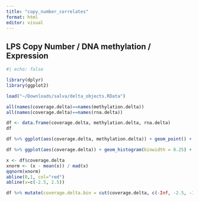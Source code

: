 ```yaml
---
title: "copy_number_correlates"
format: html
editor: visual
---
```


## LPS Copy Number / DNA methylation / Expression

```r
#| echo: false

library(dplyr)
library(ggplot2)

```

```r
load("~/Downloads/salva/delta_objects.RData")

all(names(coverage.delta)==names(methylation.delta))
all(names(coverage.delta)==names(rna.delta))

df <- data.frame(coverage.delta, methylation.delta, rna.delta)
df

```

```r
df %>% ggplot(aes(coverage.delta, methylation.delta)) + geom_point() + theme_bw()
```

```r
df %>% ggplot(aes(coverage.delta)) + geom_histogram(binwidth = 0.25) + xlim(-10,10) + geom_vline(xintercept = c(-2,2)) + theme_bw()

```

```r
x <- df$coverage.delta
xnorm <- (x - mean(x)) / mad(x)
qqnorm(xnorm)
abline(0,1, col="red")
abline(v=c(-2.5, 2.5))
```

```r
df %>% mutate(coverage.delta.bin = cut(coverage.delta, c(-Inf, -2.5, -1, 0, 1, 2.5, Inf))) %>% ggplot(aes(coverage.delta.bin, methylation.delta)) + geom_violin() + theme_bw() + coord_flip() + ylab("DNA methylation\nLPS141 vs LPS853 Log FC") + xlab("Coverage\nLPS141 vs LPS853 Log FC")
```

```r



```
